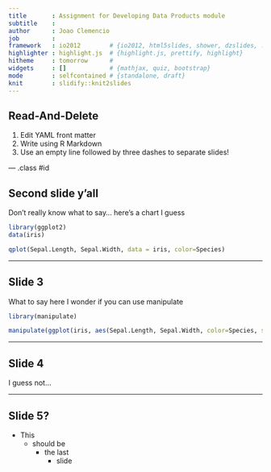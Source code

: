 ```yaml
---
title       : Assignment for Developing Data Products module
subtitle    : 
author      : Joao Clemencio
job         : 
framework   : io2012        # {io2012, html5slides, shower, dzslides, ...}
highlighter : highlight.js  # {highlight.js, prettify, highlight}
hitheme     : tomorrow      # 
widgets     : []            # {mathjax, quiz, bootstrap}
mode        : selfcontained # {standalone, draft}
knit        : slidify::knit2slides
---
```


## Read-And-Delete

1. Edit YAML front matter
2. Write using R Markdown
3. Use an empty line followed by three dashes to separate slides!

--- .class #id 

## Second slide y'all

Don't really know what to say... here's a chart I guess

```r
library(ggplot2)
data(iris)

qplot(Sepal.Length, Sepal.Width, data = iris, color=Species)

```

---

## Slide 3

What to say here
I wonder if you can use manipulate

```r

library(manipulate)

manipulate(ggplot(iris, aes(Sepal.Length, Sepal.Width, color=Species, size = Petal.Width )) + geom_point() + scale_size(range = c(1, x)), x = slider(5, 15, step = 0.1))

```

---

## Slide 4

I guess not...

--- 

## Slide 5?

* This
  * should be
      * the last
          * slide

